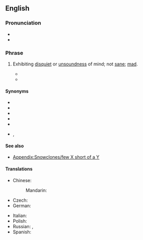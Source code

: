 ==English==

===Pronunciation===
* {{audio|en|en-uk-a few sandwiches short of a picnic.ogg|Audio (UK)}}
* {{audio|en|en-au-few sandwiches short of a picnic.ogg|Audio (AU)}}

===Phrase===
{{head|en|phrase|head=a [[few]] [[sandwich]]es [[short]] [[of]] a [[picnic]]}}

# {{lb|en|idiomatic}} Exhibiting [[disquiet]] or [[unsoundness]] of mind; not [[sane]]; [[mad]].
#: {{syn|en|Thesaurus:insane}}
#: {{ux|en|I think the lady down the road is '''a few sandwiches short of a picnic'''—you often hear strange bangings at odd hours in the morning.}}
#* {{quote-book|en|year=2013|author=A. American|title=Surviving Home|publisher=Penguin|ISBN=9780698151864|page=238|passage=He said to hang on, then went to his bike and came back with a black case. When  he opened it I suddenly thought I was dealing with someone a '''few sandwiches short of a picnic'''.}}
#* {{quote-book|en|year=2014|author=Sheila Connolly|title=Scandal in Skibbereen|publisher=Penguin|ISBN=9780698137332|page=216|passage=“He was a nice fellow, but we all know he was a '''few sandwiches short of a picnic'''.”}}

====Synonyms====
* {{l|en|his driveway doesn't go all the way to the road}}
* {{l|en|a few clowns short of a circus}}
* {{l|en|a few spanners short of a tool box}} <!--or: toolbox, tool kit, socket set?-->
* {{l|en|one brick short of a full load}}
* {{l|en|one card shy of a full deck}}
* {{l|en|one fry short of a Happy Meal}}, {{l|en|a few fries short of a Happy Meal}}

====See also====
* [[Appendix:Snowclones/few X short of a Y]]

====Translations====
{{trans-top|Not sane}}
* Chinese:
*: Mandarin: {{t+|cmn|神志不清|tr=shénzhì bùqīng|sc=Hani}}
* Czech: {{t|cs|šplouchat někomu na maják}}
* German: {{t+|de|nicht alle Tassen im Schrank haben}}
{{trans-mid}}
* Italian: {{t|it|[[essere]] [[fuori di testa]]}}
* Polish: {{t+|pl|nie mieć wszystkich w domu}}
* Russian: {{t+|ru|не все до́ма|lit=not everyone is ar home}}, {{t|ru|винтика в голове не хватает|lit=one bolt on one's head is missing}}
* Spanish: {{t|es|faltarle un hervor}}
{{trans-bottom}}